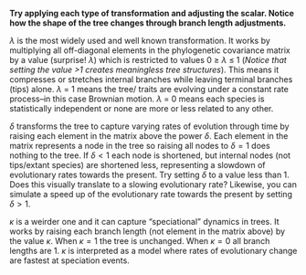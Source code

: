 **Try applying each type of transformation and adjusting the scalar. Notice how the shape of the tree changes through branch length adjustments.**

 $\lambda$ is the most widely used and well known transformation. It works by multiplying all off-diagonal elements in the phylogenetic covariance matrix by a value (surprise! $\lambda$) which is restricted to values 0 $\ge$ $\lambda$ $\le$ 1 (*Notice that setting the value >1 creates meaningless tree structures*). This means it compresses or stretches internal branches while leaving terminal branches (tips) alone. $\lambda$ = 1 means the tree/ traits are evolving under a constant rate process--in this case Brownian motion. $\lambda$ = 0 means each species is statistically independent or none are more or less related to any other.
 
 $\delta$ transforms the tree to capture varying rates of evolution through time by raising each element in the matrix above the power $\delta$. Each element in the matrix represents a node in the tree so raising all nodes to $\delta = 1$ does nothing to the tree. If $\delta < 1$ each node is shortened, but internal nodes (not tips/extant species) are shortened less, representing a slowdown of evolutionary rates towards the present. Try setting $\delta$ to a value less than 1. Does this visually translate to a slowing evolutionary rate? Likewise, you can simulate a speed up of the evolutionary rate towards the present by setting $\delta > 1$.
 
 $\kappa$ is a weirder one and it can capture "speciational" dynamics in trees. It works by raising each branch length (not element in the matrix above) by the value $\kappa$. When $\kappa = 1$ the tree is unchanged. When $\kappa = 0$ all branch lengths are 1. $\kappa$ is interpreted as a model where rates of evolutionary change are fastest at speciation events.